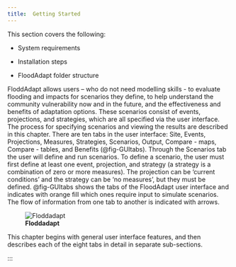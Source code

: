 ```yaml
---
title: 	Getting Started
---
```

This section covers the following:

* System requirements

* Installation steps

* FloodAdapt folder structure

FloddAdapt allows users – who do not need modelling skills - to evaluate flooding and impacts for scenarios they define, to help understand the community vulnerability now and in the future, and the effectiveness and benefits of adaptation options. These scenarios consist of events, projections, and strategies, which are all specified via the user interface. The process for specifying scenarios and viewing the results are described in this chapter. 
There are ten tabs in the user interface: Site, Events, Projections, Measures, Strategies, Scenarios, Output, Compare - maps, Compare - tables, and Benefits (@fig-GUItabs).  Through the Scenarios tab the user will define and run scenarios. To define a scenario, the user must first define at least one event, projection, and strategy (a strategy is a combination of zero or more measures). The projection can be ‘current conditions’ and the strategy can be ‘no measures’, but they must be defined. @fig-GUItabs shows the tabs of the FloodAdapt user interface and indicates with orange fill which ones require input to simulate scenarios. The flow of information from one tab to another is indicated with arrows.

![**Floddadapt**](../_static/images/GUI_Tabs.drawio.svg){#fig-GUItabs}

This chapter begins with general user interface features, and then describes each of the eight tabs in detail in separate sub-sections.


:::